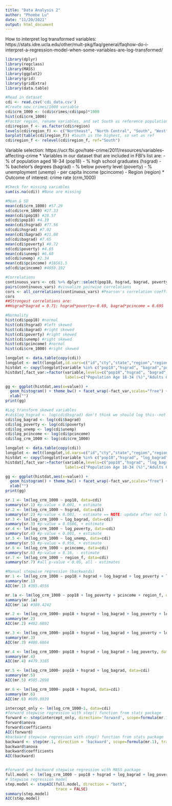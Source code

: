 ```yaml
---
title: "Data Analysis 2"
author: "Phoebe Lu"
date: "11/20/2021"
output: html_document
---
```

How to interpret log transformed variables: https://stats.idre.ucla.edu/other/mult-pkg/faq/general/faqhow-do-i-interpret-a-regression-model-when-some-variables-are-log-transformed/


```r
library(dplyr)
library(regclass)
library(MASS)
library(ggplot2)
library(grid)
library(gridExtra)
library(data.table)
```

```r
#Read in dataset
cdi <- read.csv('cdi_data.csv')
#Create new crimes/1000 variable
cdi$crm_1000 <- (cdi$crimes/cdi$pop)*1000
hist(cdi$crm_1000)
#Factor region, rename variables, and set South as reference population (largest)
cdi$region_f <- as.factor(cdi$region)
levels(cdi$region_f) <- c("Northeast", "North Central", "South", "West")
barplot(table(cdi$region_f)) #South is the highest, so set as ref
cdi$region_f <- relevel(cdi$region_f, ref="South")
```

Variable selection: https://ucr.fbi.gov/hate-crime/2011/resources/variables-affecting-crime
* Variables in our dataset that are included in FBI's list are:
- % of population aged 18-34 (pop18)
- % high school graduates (hsgrad)
- % bachelor's degrees (bagrad)
- % below poverty level (poverty)
- % unemployment (unemp)
- per capita income (pcincome)
- Region (region)
* Outcome of interest: crime rate (crm_1000)
```r
#Check for missing variables
sum(is.na(cdi)) #None are missing

#Mean & SD
mean(cdi$crm_1000) #57.29
sd(cdi$crm_1000) #27.33
mean(cdi$pop18) #28.57
sd(cdi$pop18) #4.19
mean(cdi$hsgrad) #77.56
sd(cdi$hsgrad) #7.02
mean(cdi$bagrad) #21.08
sd(cdi$bagrad) #7.65
mean(cdi$poverty) #8.72
sd(cdi$poverty) #4.65
mean(cdi$unemp) #6.60
sd(cdi$unemp) #2.34
mean(cdi$pcincome) #18561.5
sd(cdi$pcincome) #4059.192

#Correlations
continuous_vars <- cdi %>% dplyr::select(pop18, hsgrad, bagrad, poverty, unemp, pcincome)
pairs(continuous_vars) #visualize pairwise correlations
cors <- all_correlations(continuous_vars) #Pearson's correlation coefficients
cors
##Strongest correlations are:
##Hsgrad*bagrad = 0.71; hsgrad*poverty=-0.69, bagrad*pcincome = 0.695

#Normality
hist(cdi$pop18) #normal
hist(cdi$hsgrad) #left skewed
hist(cdi$bagrad) #right skewed
hist(cdi$poverty) #right skewed
hist(cdi$unemp) #right skewed
hist(cdi$pcincome) #normal
hist(cdi$crm_1000) #right skewed

longplot <- data.table(copy(cdi))
longplot <- melt(longplot,id.vars=c("id","cty","state","region","region_f"))
histdat <- copy(longplot[variable %in% c("pop18","hsgrad", "bagrad","poverty","unemp","pcincome","crm_1000")])
histdat[,fact_var:=factor(variable,levels=c("pop18","hsgrad", "bagrad","poverty","unemp","pcincome","crm_1000"),
                          labels=c("Population Age 18-34 (%)","Adults Graduated HS (%)","Adults with Bachelor's Degree (%)","Population in Poverty (%)","Unemployed (%)","Income per Capita ($)","Serious Crime Rate (per 1,000)"))]

gg <- ggplot(histdat,aes(x=value)) + 
  geom_histogram() + theme_bw() + facet_wrap(~fact_var,scales="free") + ylab("Count") + 
  xlab("")
print(gg)

#Log transform skewed variables
#cdi$log_hsgrad <- log(cdi$hsgrad) don't think we should log this--not right-skewed
cdi$log_bagrad <- log(cdi$bagrad)
cdi$log_poverty <- log(cdi$poverty)
cdi$log_unemp <- log(cdi$unemp)
cdi$log_pcincome <- log(cdi$pcincome)
cdi$log_crm_1000 <- log(cdi$crm_1000)

longplot <- data.table(copy(cdi))
longplot <- melt(longplot,id.vars=c("id","cty","state","region","region_f"))
histdat <- copy(longplot[variable %in% c("pop18","hsgrad", "log_bagrad","log_poverty","log_unemp","log_pcincome","log_crm_1000")])
histdat[,fact_var:=factor(variable,levels=c("pop18","hsgrad", "log_bagrad","log_poverty","log_unemp","log_pcincome","log_crm_1000"),
                          labels=c("Population Age 18-34 (%)","Adults Graduated HS (%)","Adults with Bachelor's Degree (%) (log)","Population in Poverty (%) (log)","Unemployed (%) (log)","Income per Capita ($) (log)","Serious Crime Rate (per 1,000) (log)"))]

gg <- ggplot(histdat,aes(x=value)) + 
  geom_histogram() + theme_bw() + facet_wrap(~fact_var,scales="free") + ylab("Count") + 
  xlab("")
print(gg)

```

```r
sr.1 <- lm(log_crm_1000 ~ pop18, data=cdi)
summary(sr.1) #p-value < 0.001, + estimate
sr.2 <- lm(log_crm_1000 ~ hsgrad, data=cdi)
summary(sr.2) #p-value < 0.001, - estimate == NOTE: update after not logging
sr.3 <- lm(log_crm_1000 ~ log_bagrad, data=cdi)
summary(sr.3) #p-value = 0.0586, + estimate
sr.4 <- lm(log_crm_1000 ~ log_poverty, data=cdi)
summary(sr.4) #p-value < 0.001, + estimate
sr.5 <- lm(log_crm_1000 ~ log_unemp, data=cdi) 
summary(sr.5) #p-value = 0.956, + estimate
sr.6 <- lm(log_crm_1000 ~ pcincome, data=cdi)
summary(sr.6) #p-value = 0.16, - estimate
sr.7 <- lm(log_crm_1000 ~ region_f, data=cdi)
summary(sr.7) #all p-value < 0.05, all - estimates
```

```r
#Manual stepwise regression (backwards)
mr.1 <- lm(log_crm_1000 ~ pop18 + hsgrad + log_bagrad + log_poverty + log_unemp + pcincome + region_f, data=cdi)
summary(mr.1)
AIC(mr.1) #385.4556

mr.1a <- lm(log_crm_1000 ~ pop18 + log_poverty + pcincome + region_f, data=cdi)
summary(mr.1a)
AIC(mr.1a) #380.4242

mr.2 <- lm(log_crm_1000~ pop18 + hsgrad + log_bagrad + log_poverty + log_unemp + pcincome, data=cdi)
summary(mr.2)
AIC(mr.2) #462.6892

mr.3 <- lm(log_crm_1000~ pop18 + hsgrad + log_bagrad + log_poverty + log_unemp, data=cdi)
summary(mr.3)
AIC(mr.3) #480.6864

mr.4 <- lm(log_crm_1000~ pop18 + hsgrad + log_bagrad + log_poverty, data=cdi)
summary(mr.4)
AIC(mr.4) #479.3185

mr.5 <- lm(log_crm_1000~ pop18 + hsgrad + log_bagrad, data=cdi)
summary(mr.5)
AIC(mr.5) #585.2698

mr.6 <- lm(log_crm_1000~ pop18 + hsgrad, data=cdi)
summary(mr.6)
AIC(mr.6) #609.8939
```

```r
intercept_only <- lm(log_crm_1000~1, data=cdi)
#forward stepwise regression with step() function from stats package
forward <- step(intercept_only, direction='forward', scope=formula(mr.1), trace=0)
forward$anova
forward$coefficients
AIC(forward)
#backward stepwise regression with step() function from stats package
backward <- step(mr.1, direction = 'backward', scope=formula(mr.1), trace=0)
backward$anova
backward$coefficients
AIC(backward)


#forward and backward stepwise regression with MASS package
full.model <- lm(log_crm_1000 ~ pop18 + hsgrad + log_bagrad + log_poverty + log_unemp + pcincome, data=cdi)
# Stepwise regression model
step.model <- stepAIC(full.model, direction = "both", 
                      trace = FALSE)
summary(step.model)
AIC(step.model)
```


